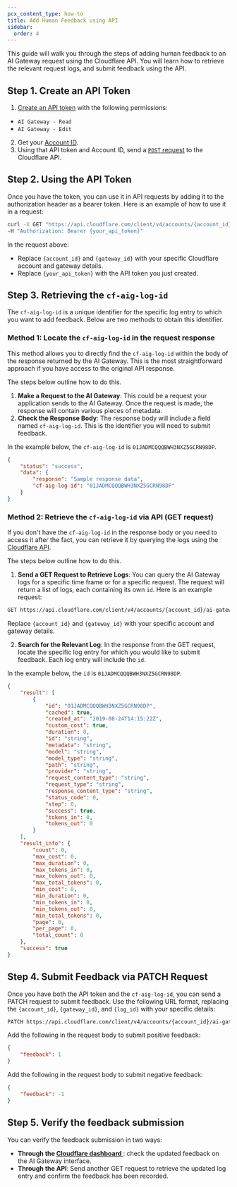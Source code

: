 ```yaml
---
pcx_content_type: how-to
title: Add Human Feedback using API
sidebar:
  order: 4
---
```


This guide will walk you through the steps of adding human feedback to an AI Gateway request using the Cloudflare API. You will learn how to retrieve the relevant request logs, and submit feedback using the API.

## Step 1. Create an API Token

1. [Create an API token](/fundamentals/api/get-started/create-token/) with the following permissions:

- `AI Gateway - Read`
- `AI Gateway - Edit`

2. Get your [Account ID](/fundamentals/setup/find-account-and-zone-ids/).
3. Using that API token and Account ID, send a [`POST` request](/api/operations/aig-config-create-gateway) to the Cloudflare API.

## Step 2. Using the API Token

Once you have the token, you can use it in API requests by adding it to the authorization header as a bearer token. Here is an example of how to use it in a request:

```bash
curl -X GET "https://api.cloudflare.com/client/v4/accounts/{account_id}/ai-gateway/gateways/{gateway_id}/logs" \
-H "Authorization: Bearer {your_api_token}"
```

In the request above:

- Replace `{account_id}` and `{gateway_id}` with your specific Cloudflare account and gateway details.
- Replace `{your_api_token}` with the API token you just created.

## Step 3. Retrieving the `cf-aig-log-id`

The `cf-aig-log-id` is a unique identifier for the specific log entry to which you want to add feedback. Below are two methods to obtain this identifier.

### Method 1: Locate the `cf-aig-log-id` in the request response

This method allows you to directly find the `cf-aig-log-id` within the body of the response returned by the AI Gateway. This is the most straightforward approach if you have access to the original API response.

The steps below outline how to do this.

1. **Make a Request to the AI Gateway**: This could be a request your application sends to the AI Gateway. Once the request is made, the response will contain various pieces of metadata.
2. **Check the Response Body**: The response body will include a field named `cf-aig-log-id`. This is the identifier you will need to submit feedback.

In the example below, the `cf-aig-log-id` is `01JADMCQQQBWH3NXZ5GCRN98DP`.

```json
{
	"status": "success",
	"data": {
		"response": "Sample response data",
		"cf-aig-log-id": "01JADMCQQQBWH3NXZ5GCRN98DP"
	}
}
```

### Method 2: Retrieve the `cf-aig-log-id` via API (GET request)

If you don't have the `cf-aig-log-id` in the response body or you need to access it after the fact, you can retrieve it by querying the logs using the [Cloudflare API](/api/operations/aig-config-list-gateway-logs).

The steps below outline how to do this.

1. **Send a GET Request to Retrieve Logs**: You can query the AI Gateway logs for a specific time frame or for a specific request. The request will return a list of logs, each containing its own `id`.
   Here is an example request:

```bash
GET https://api.cloudflare.com/client/v4/accounts/{account_id}/ai-gateway/gateways/{gateway_id}/logs
```

Replace `{account_id}` and `{gateway_id}` with your specific account and gateway details.

2. **Search for the Relevant Log**: In the response from the GET request, locate the specific log entry for which you would like to submit feedback. Each log entry will include the `id`.

In the example below, the `id` is `01JADMCQQQBWH3NXZ5GCRN98DP`.

```json
{
	"result": [
		{
			"id": "01JADMCQQQBWH3NXZ5GCRN98DP",
			"cached": true,
			"created_at": "2019-08-24T14:15:22Z",
			"custom_cost": true,
			"duration": 0,
			"id": "string",
			"metadata": "string",
			"model": "string",
			"model_type": "string",
			"path": "string",
			"provider": "string",
			"request_content_type": "string",
			"request_type": "string",
			"response_content_type": "string",
			"status_code": 0,
			"step": 0,
			"success": true,
			"tokens_in": 0,
			"tokens_out": 0
		}
	],
	"result_info": {
		"count": 0,
		"max_cost": 0,
		"max_duration": 0,
		"max_tokens_in": 0,
		"max_tokens_out": 0,
		"max_total_tokens": 0,
		"min_cost": 0,
		"min_duration": 0,
		"min_tokens_in": 0,
		"min_tokens_out": 0,
		"min_total_tokens": 0,
		"page": 0,
		"per_page": 0,
		"total_count": 0
	},
	"success": true
}
```

## Step 4. Submit Feedback via PATCH Request

Once you have both the API token and the `cf-aig-log-id`, you can send a PATCH request to submit feedback. Use the following URL format, replacing the `{account_id}`, `{gateway_id}`, and `{log_id}` with your specific details:

```bash
PATCH https://api.cloudflare.com/client/v4/accounts/{account_id}/ai-gateway/gateways/{gateway_id}/logs/{log_id}
```

Add the following in the request body to submit positive feedback:

```json
{
	"feedback": 1
}
```

Add the following in the request body to submit negative feedback:

```json
{
	"feedback": -1
}
```

## Step 5. Verify the feedback submission

You can verify the feedback submission in two ways:

- **Through the [Cloudflare dashboard ](https://dash.cloudflare.com)**: check the updated feedback on the AI Gateway interface.
- **Through the API**: Send another GET request to retrieve the updated log entry and confirm the feedback has been recorded.
